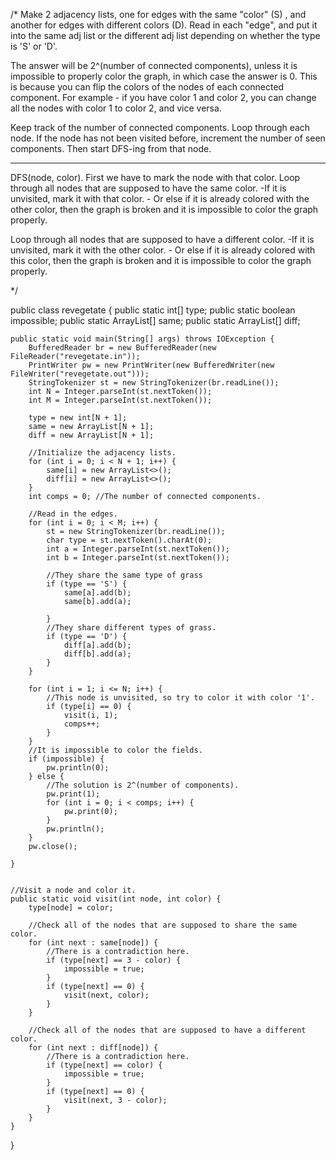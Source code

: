 /*
Make 2 adjacency lists, one for edges with the same "color" (S) , and another for edges with different colors (D).
Read in each "edge", and put it into the same adj list or the different adj list depending on whether the type is 'S' or 'D'.

The answer will be 2^(number of connected components), unless it is impossible to properly color the graph, in which case the answer is 0.
This is because you can flip the colors of the nodes of each connected component.
For example -  if you have color 1 and color 2, you can change all the nodes with color 1 to color 2, and vice versa.

Keep track of the number of connected components.
Loop through each node. If the node has not been visited before, increment the number of seen components.
Then start DFS-ing from that node.

---------------------
DFS(node, color).
First we have to mark the node with  that color.
Loop through all nodes that are supposed to have the same color.
    -If it is unvisited, mark it with that color.
    - Or else if it is already colored with the other color, then the graph is broken and it is impossible to color the graph properly.

Loop through all nodes that are supposed to have a different color.
    -If it is unvisited, mark it with the other  color.
    - Or else if it is already colored with this color, then the graph is broken and it is impossible to color the graph properly.

 */



public class revegetate {
    public static int[] type;
    public static boolean impossible;
    public static ArrayList<Integer>[] same;
    public static ArrayList<Integer>[] diff;

    public static void main(String[] args) throws IOException {
        BufferedReader br = new BufferedReader(new FileReader("revegetate.in"));
        PrintWriter pw = new PrintWriter(new BufferedWriter(new FileWriter("revegetate.out")));
        StringTokenizer st = new StringTokenizer(br.readLine());
        int N = Integer.parseInt(st.nextToken());
        int M = Integer.parseInt(st.nextToken());

        type = new int[N + 1];
        same = new ArrayList[N + 1];
        diff = new ArrayList[N + 1];

        //Initialize the adjacency lists.
        for (int i = 0; i < N + 1; i++) {
            same[i] = new ArrayList<>();
            diff[i] = new ArrayList<>();
        }
        int comps = 0; //The number of connected components.

        //Read in the edges.
        for (int i = 0; i < M; i++) {
            st = new StringTokenizer(br.readLine());
            char type = st.nextToken().charAt(0);
            int a = Integer.parseInt(st.nextToken());
            int b = Integer.parseInt(st.nextToken());

            //They share the same type of grass
            if (type == 'S') {
                same[a].add(b);
                same[b].add(a);

            }
            //They share different types of grass.
            if (type == 'D') {
                diff[a].add(b);
                diff[b].add(a);
            }
        }

        for (int i = 1; i <= N; i++) {
            //This node is unvisited, so try to color it with color '1'.
            if (type[i] == 0) {
                visit(i, 1);
                comps++;
            }
        }
        //It is impossible to color the fields.
        if (impossible) {
            pw.println(0);
        } else {
            //The solution is 2^(number of components).
            pw.print(1);
            for (int i = 0; i < comps; i++) {
                pw.print(0);
            }
            pw.println();
        }
        pw.close();

    }


    //Visit a node and color it.
    public static void visit(int node, int color) {
        type[node] = color;

        //Check all of the nodes that are supposed to share the same color.
        for (int next : same[node]) {
            //There is a contradiction here.
            if (type[next] == 3 - color) {
                impossible = true;
            }
            if (type[next] == 0) {
                visit(next, color);
            }
        }

        //Check all of the nodes that are supposed to have a different color.
        for (int next : diff[node]) {
            //There is a contradiction here.
            if (type[next] == color) {
                impossible = true;
            }
            if (type[next] == 0) {
                visit(next, 3 - color);
            }
        }
    }
}

